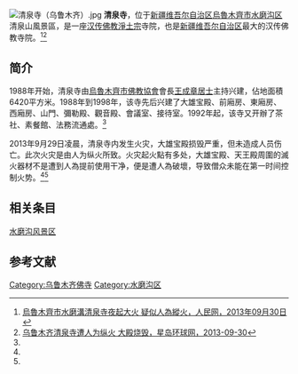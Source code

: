 [[File:清泉寺（乌鲁木齐）.jpg|thumb]]
'''清泉寺'''，位于[[新疆维吾尔自治区|新疆维吾尔自治区]][[烏魯木齊市|烏魯木齊市]][[水磨沟区|水磨沟区]]清泉山風景區，是一座[[汉传佛教|汉传佛教]][[淨土宗|淨土宗]]寺院，也是[[新疆维吾尔自治区|新疆维吾尔自治区]]最大的汉传佛教寺院。<ref name=rmw>[http://xj.people.com.cn/BIG5/n/2013/0930/c188514-19620094.html 烏魯木齊市水磨溝清泉寺夜起大火 疑似人為縱火，人民网，2013年09月30日]{{dead link|date=2018年3月 |bot=InternetArchiveBot |fix-attempted=yes }}</ref><ref name=xdhqw>[http://society.stnn.cc/anjian/201309/t20130930_1939979.html 乌鲁木齐清泉寺遭人为纵火 大殿烧毁，星岛环球网，2013-09-30]{{Dead link|date=2019年11月 |bot=InternetArchiveBot |fix-attempted=yes }}</ref>

==简介==
1988年开始，清泉寺由[[烏魯木齊市佛教協會|烏魯木齊市佛教協會]]會長[[王成章|王成章]][[居士|居士]]主持兴建，佔地面積6420平方米。1988年到1998年，该寺先后兴建了大雄宝殿、前廂房、東廂房、西廂房、山門、彌勒殿、觀音殿、會議室、接待室。1992年起，该寺又开辦了茶社、素餐館、法務流通處。<ref name=rmw/>

2013年9月29日凌晨，清泉寺内发生火灾，大雄宝殿损毁严重，但未造成人员伤亡。此次火灾是由人为纵火所致。火灾起火點有多处，大雄宝殿、天王殿周圍的滅火器材不是遭到人為提前使用干净，便是遭人為破壞，导致僧众未能在第一时间控制火势。<ref name=rmw/><ref name=xdhqw/>
== 相关条目 ==
[[水磨沟风景区|水磨沟风景区]]

==参考文献==
{{reflist}}



{{Chinese building-stub}}
[[Category:乌鲁木齐佛寺|Category:乌鲁木齐佛寺]]
[[Category:水磨沟区|Category:水磨沟区]]